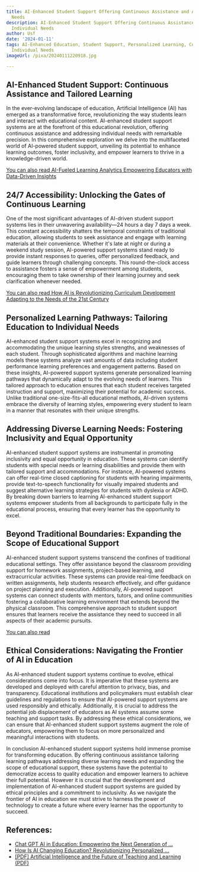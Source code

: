 ```yaml
---
title: AI-Enhanced Student Support Offering Continuous Assistance and Addressing Individual
  Needs
description: AI-Enhanced Student Support Offering Continuous Assistance and Addressing
  Individual Needs
author: Usf
date: '2024-01-11'
tags: AI-Enhanced Education, Student Support, Personalized Learning, Continuous Assistance,
  Individual Needs
imageUrl: /pixa/20240111220918.jpg

---
```

## AI-Enhanced Student  Support: Continuous Assistance and Tailored Learning

In the ever-evolving landscape of education, Artificial Intelligence (AI) has  emerged as a transformative force, revolutionizing the way students learn  and interact with educational content. AI-enhanced student  support systems are at the forefront of  this educational revolution, offering continuous assistance and addressing individual needs with remarkable precision. In this comprehensive exploration we delve into the multifaceted  world of  AI-powered student support, unveiling its  potential to enhance learning outcomes, foster  inclusivity,  and empower learners to thrive in a  knowledge-driven  world.

[You can also read AI-Fueled Learning Analytics Empowering Educators with Data-Driven Insights](AI-Fueled%20Learning%20Analytics%20Empowering%20Educators%20with%20Data-Driven%20Insights)


## 24/7 Accessibility: Unlocking the Gates of Continuous Learning

One of the most significant advantages  of AI-driven student support systems  lies in  their  unwavering availability—24 hours a day 7 days a week. This constant accessibility shatters the temporal constraints of traditional education, allowing  students to seek assistance and engage  with learning materials at their convenience. Whether it's late at night or during a weekend study session,  AI-powered support  systems stand ready  to provide instant responses to queries, offer personalized feedback, and guide learners through challenging concepts. This round-the-clock access to assistance fosters a  sense of empowerment among students, encouraging them to take ownership of  their learning journey and seek clarification whenever needed.

[You can also read How  AI is Revolutionizing Curriculum Development Adapting to the Needs of the 21st  Century](How%20AI%20is%20Revolutionizing%20Curriculum%20Development%20Adapting%20to%20the%20Needs%20of%20the%2021st%20Century)


## Personalized Learning Pathways: Tailoring  Education to Individual Needs

AI-enhanced student support systems excel in recognizing and accommodating the unique learning styles strengths,  and weaknesses of each student. Through sophisticated algorithms and machine  learning models these systems analyze vast amounts  of data including student performance learning preferences and engagement patterns. Based on these  insights, AI-powered support systems generate  personalized learning pathways that dynamically adapt to the evolving  needs of learners. This tailored approach to education ensures  that each  student receives targeted  instruction and support, maximizing  their potential for academic success. Unlike traditional one-size-fits-all educational methods, AI-driven systems  embrace the diversity of learning styles, empowering every student to learn in a manner that resonates with their unique strengths.

## Addressing Diverse Learning  Needs: Fostering  Inclusivity and Equal Opportunity

AI-enhanced student support systems are instrumental in  promoting inclusivity and equal opportunity in education. These systems can  identify students with special needs or learning disabilities and provide them with tailored support and  accommodations. For instance, AI-powered systems can offer real-time closed captioning for students with hearing impairments, provide text-to-speech functionality for visually impaired students and suggest alternative learning strategies  for students with dyslexia  or ADHD. By breaking  down barriers to learning AI-enhanced student support systems empower students from all  backgrounds to participate fully in the  educational process, ensuring that  every learner has the opportunity to excel.

## Beyond Traditional Boundaries: Expanding the Scope of Educational Support

AI-enhanced student support systems transcend the confines of traditional educational  settings.  They offer  assistance beyond the classroom providing support  for homework assignments, project-based learning, and extracurricular  activities. These systems can provide real-time feedback on written assignments, help  students research effectively, and offer guidance on project planning and execution. Additionally, AI-powered support systems can connect students with mentors, tutors, and online communities fostering a collaborative learning environment that extends beyond the physical classroom. This comprehensive approach to student support ensures that learners receive the assistance they need to succeed in all aspects  of their academic  pursuits.

[You can also read ]()


## Ethical Considerations: Navigating the Frontier of AI in  Education

As AI-enhanced student support systems  continue to evolve,  ethical considerations come into focus.  It is imperative that these systems  are developed and deployed with careful attention to privacy, bias, and transparency. Educational institutions and policymakers must establish clear guidelines and  regulations to ensure that AI-powered support systems are used responsibly and ethically.  Additionally, it is crucial to address the potential job displacement of  educators as AI systems assume some teaching and support tasks. By addressing these ethical  considerations, we can  ensure that AI-enhanced  student support systems augment the role of educators,  empowering  them to focus on more personalized and meaningful interactions with  students.

In conclusion AI-enhanced student support systems hold immense promise for transforming education. By offering continuous assistance tailoring  learning pathways addressing diverse learning needs  and expanding the scope of educational support, these systems have the potential to democratize access to quality education and empower learners to achieve their full potential. However it is crucial that the development and implementation of AI-enhanced student support systems are  guided by ethical principles and a commitment to inclusivity. As we navigate the frontier of  AI in  education we must strive to harness the power of technology to create  a future where every learner has the opportunity to succeed.

## References:
- [Chat GPT AI in Education: Empowering the Next Generation of ...](https://www.linkedin.com/pulse/chat-gpt-ai-education-empowering-next-generation-learners-bashar)
- [How Is AI Changing Education? Revolutionizing Personalized ...](https://www.graygroupintl.com/blog/how-is-ai-changing-education)
- [[PDF] Artificial Intelligence and the Future of Teaching and Learning (PDF)](https://www2.ed.gov/documents/ai-report/ai-report.pdf)
